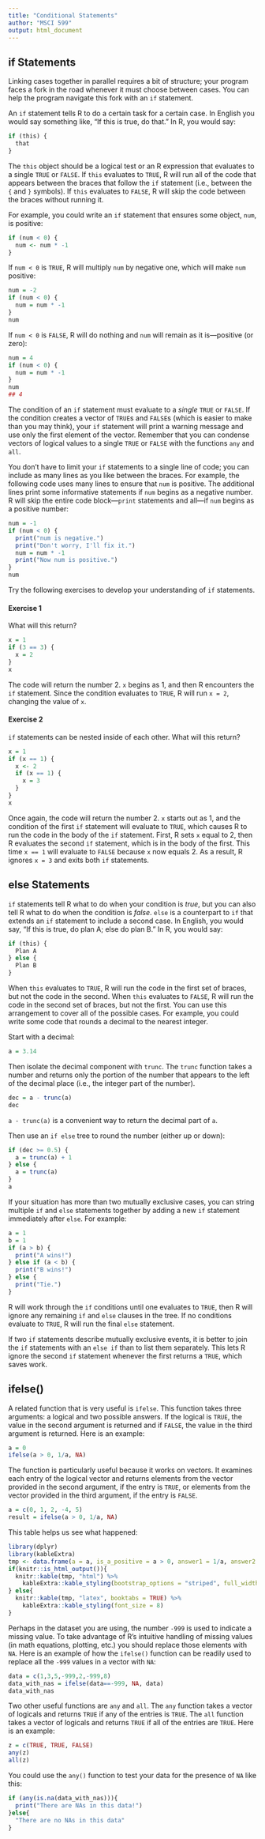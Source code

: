 ```yaml
---
title: "Conditional Statements"
author: "MSCI 599"
output: html_document
---
```


## if Statements

Linking cases together in parallel requires a bit of structure; your program faces a fork in the road whenever it must choose between cases. You can help the program navigate this fork with an `if` statement.

An `if` statement tells R to do a certain task for a certain case. In English you would say something like, "If this is true, do that." In R, you would say:

```r
if (this) {
  that
}
```

The `this` object should be a logical test or an R expression that evaluates to a single `TRUE` or `FALSE`. If `this` evaluates to `TRUE`, R will run all of the code that appears between the braces that follow the `if` statement (i.e., between the `{` and `}` symbols). If `this` evaluates to `FALSE`, R will skip the code between the braces without running it.

For example, you could write an `if` statement that ensures some object, `num`, is positive:

```r
if (num < 0) {
  num <- num * -1
}
```

If `num < 0` is `TRUE`, R will multiply `num` by negative one, which will make `num` positive: 

```r
num = -2
if (num < 0) {
  num = num * -1
}
num
```

If `num < 0` is `FALSE`, R will do nothing and `num` will remain as it is—positive (or zero):

```r
num = 4
if (num < 0) {
  num = num * -1
}
num
## 4
```

The condition of an `if` statement must evaluate to a _single_ `TRUE` or `FALSE`. If the condition creates a vector of `TRUE`s and `FALSE`s (which is easier to make than you may think), your `if` statement will print a warning message and use only the first element of the vector. Remember that you can condense vectors of logical values to a single `TRUE` or `FALSE` with the functions `any` and `all`.

You don't have to limit your `if` statements to a single line of code; you can include as many lines as you like between the braces. For example, the following code uses many lines to ensure that `num` is positive. The additional lines print some informative statements if `num` begins as a negative number. R will skip the entire code block—`print` statements and all—if `num` begins as a positive number:

```r
num = -1
if (num < 0) {
  print("num is negative.")
  print("Don't worry, I'll fix it.")
  num = num * -1
  print("Now num is positive.")
}
num
```

Try the following exercises to develop your understanding of `if` statements.

#### Exercise 1

What will this return?
```r
x = 1
if (3 == 3) {
  x = 2
}
x
```
The code will return the number 2. `x` begins as 1, and then R encounters the `if` statement. Since the condition evaluates to `TRUE`, R will run `x = 2`, changing the value of `x`.


#### Exercise 2

`if` statements can be nested inside of each other. What will this return?

```r
x = 1
if (x == 1) {
  x <- 2
  if (x == 1) {
    x = 3
  }
}
x
```
Once again, the code will return the number 2. `x` starts out as 1, and the condition of the first `if` statement will evaluate to `TRUE`, which causes R to run the code in the body of the `if` statement. First, R sets `x` equal to 2, then R evaluates the second `if` statement, which is in the body of the first. This time `x == 1` will evaluate to `FALSE` because `x` now equals 2. As a result, R ignores `x = 3` and exits both `if` statements. 


## else Statements

`if` statements tell R what to do when your condition is _true_, but you can also tell R what to do when the condition is _false_. `else` is a counterpart to `if` that extends an `if` statement to include a second case. In English, you would say, "If this is true, do plan A; else do plan B." In R, you would say:

```r
if (this) {
  Plan A
} else {
  Plan B
}
```


When `this` evaluates to `TRUE`, R will run the code in the first set of braces, but not the code in the second. When `this` evaluates to `FALSE`, R will run the code in the second set of braces, but not the first. You can use this arrangement to cover all of the possible cases. For example, you could write some code that rounds a decimal to the nearest integer.

Start with a decimal:

```r
a = 3.14
```

Then isolate the decimal component with `trunc`. The `trunc` function takes a number and returns only the portion of the number that appears to the left of the decimal place (i.e., the integer part of the number). 

```r
dec = a - trunc(a)
dec
```

`a - trunc(a)` is a convenient way to return the decimal part of `a`.

Then use an `if else` tree to round the number (either up or down):

```r
if (dec >= 0.5) {
  a = trunc(a) + 1
} else {
  a = trunc(a)
}
a
```

If your situation has more than two mutually exclusive cases, you can string multiple `if` and `else` statements together by adding a new `if` statement immediately after `else`. For example:

```r
a = 1
b = 1
if (a > b) {
  print("A wins!")
} else if (a < b) {
  print("B wins!")
} else {
  print("Tie.")
}
```

R will work through the `if` conditions until one evaluates to `TRUE`, then R will ignore any remaining `if` and `else` clauses in the tree. If no conditions evaluate to `TRUE`, R will run the final `else` statement.

If two `if` statements describe mutually exclusive events, it is better to join the `if` statements with an `else if` than to list them separately. This lets R ignore the second `if` statement whenever the first returns a `TRUE`, which saves work.

## ifelse()

A related function that is very useful is `ifelse`. This function takes three arguments: a logical and two possible answers. If the logical is `TRUE`, the value in the second argument is returned and if `FALSE`, the value in the third argument is returned. Here is an example:

```r
a = 0
ifelse(a > 0, 1/a, NA)
```

The function is particularly useful because it works on vectors. It examines each entry of the logical vector and returns elements from the vector provided in the second argument, if the entry is `TRUE`, or elements from the vector provided in the third argument, if the entry is `FALSE`.

```r
a = c(0, 1, 2, -4, 5)
result = ifelse(a > 0, 1/a, NA)
```

This table helps us see what happened:

 ```r
 library(dplyr)
 library(kableExtra)
 tmp <- data.frame(a = a, is_a_positive = a > 0, answer1 = 1/a, answer2 = NA, result = result)
 if(knitr::is_html_output()){
   knitr::kable(tmp, "html") %>%
     kableExtra::kable_styling(bootstrap_options = "striped", full_width = FALSE)
 } else{
   knitr::kable(tmp, "latex", booktabs = TRUE) %>%
     kableExtra::kable_styling(font_size = 8)
 }
 ```

Perhaps in the dataset you are using, the number `-999` is used to indicate a missing value. To take advantage of R's intuitive handling of missing values (in math equations, plotting, etc.) you should replace those elements with `NA`. Here is an example of how the `ifelse()` function can be readily used to replace all the `-999` values in a vector with `NA`:

```r
data = c(1,3,5,-999,2,-999,8)
data_with_nas = ifelse(data==-999, NA, data)
data_with_nas
```

Two other useful functions are `any` and `all`. The `any` function takes a vector of logicals and returns `TRUE` if any of the entries is `TRUE`. The `all` function takes a vector of logicals and returns `TRUE` if all of the entries are `TRUE`. Here is an example:

```r
z = c(TRUE, TRUE, FALSE)
any(z)
all(z)
```

You could use the `any()` function to test your data for the presence of `NA` like this:

```r
if (any(is.na(data_with_nas))){
  print("There are NAs in this data!")
}else{
  "There are no NAs in this data"
}
```

